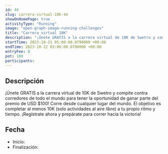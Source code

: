 ```yaml
---
id: 44
slug: carrera-virtual-10k-44
showOnHomePage: true
activityType: "Running"
image: "open-graph-image-running-challenges"
title: "Carrera virtual 10K"
description: "¡Únete GRATIS a la carrera virtual de 10K de Swetro y compite contra corredores de todo el mundo para tener la oportunidad de ganar parte del premio de USD $100! Corre desde cualquier lugar del mundo. El objetivo es completar al menos 10K (solo actividades al aire libre) a tu propio ritmo y tiempo. ¡Regístrate ahora y prepárate para correr hacia la victoria!"
startTime: 2023-10-21 05:00:00.0790000 +00:00
endTime: 2023-10-22 03:00:00.0790000 +00:00
entryFee: 0
pot: 100
participants:
---
```



## Descripción

¡Únete GRATIS a la carrera virtual de 10K de Swetro y compite contra corredores de todo el mundo para tener la oportunidad de ganar parte del premio de USD $100! Corre desde cualquier lugar del mundo. El objetivo es completar al menos 10K (solo actividades al aire libre) a tu propio ritmo y tiempo. ¡Regístrate ahora y prepárate para correr hacia la victoria!

## Fecha

- Inicio: <LocalDate dateUtc={frontmatter.startTime} client:load />
- Finalización: <LocalDate dateUtc={frontmatter.endTime} client:load />
